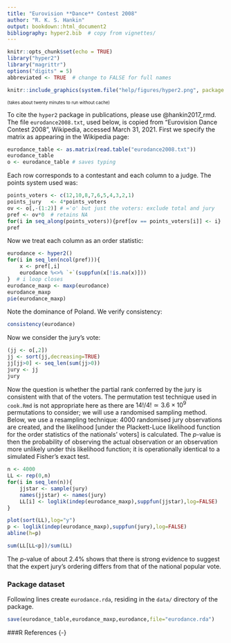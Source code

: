 ```yaml
---
title: "Eurovision **Dance** Contest 2008"
author: "R. K. S. Hankin"
output: bookdown::html_document2
bibliography: hyper2.bib  # copy from vignettes/
---
```



```r
knitr::opts_chunk$set(echo = TRUE)
library("hyper2")
library("magrittr")
options("digits" = 5)
abbreviated <- TRUE  # change to FALSE for full names
```

```r
knitr::include_graphics(system.file("help/figures/hyper2.png", package = "hyper2"))
```

<font size="1"> (takes about twenty minutes to run without cache)
</font>


To cite the `hyper2` package in publications, please use
@hankin2017_rmd.  The file `eurodance2008.txt`, used below, is copied
from "Eurovision Dance Contest 2008", Wikipedia, accessed March 31,
2021.  First we specify the matrix as appearing in the Wikipedia page:

```r
eurodance_table <- as.matrix(read.table("eurodance2008.txt"))
eurodance_table
o <- eurodance_table # saves typing
```

Each row corresponds to a contestant and each column to a judge.  The
points system used was:

```r
points_voters <- c(12,10,8,7,6,5,4,3,2,1)
points_jury   <- 4*points_voters
ov <- o[,-(1:2)] # ='o' but just the voters: exclude total and jury
pref <- ov*0  # retains NA
for(i in seq_along(points_voters)){pref[ov == points_voters[i]] <- i}
pref
```

Now we treat each column as an order statistic:

```r
eurodance <- hyper2()
for(i in seq_len(ncol(pref))){
	x <- pref[,i]
	eurodance %<>% `+`(suppfun(x[!is.na(x)]))
}  # i loop closes
eurodance_maxp <- maxp(eurodance)
eurodance_maxp
pie(eurodance_maxp)
```

Note the dominance of Poland.  We verify consistency:

```r
consistency(eurodance)
```



Now we consider the jury's vote:

```r
(jj <- o[,2])
jj <- sort(jj,decreasing=TRUE)
jj[jj>0] <- seq_len(sum(jj>0))
jury <- jj
jury
```

Now the question is whether the partial rank conferred by the jury is
consistent with that of the voters.  The permutation test technique
used in `cook.Rmd` is not appropriate here as there are $14!/4!\simeq
3.6\times 10^9$ permutations to consider; we will use a randomised
sampling method.  Below, we use a resampling technique: 4000
randomised jury observations are created, and the likelihood [under
the Plackett-Luce likelihood function for the order statistics of the
nationals' voters] is calculated.  The $p$-value is then the
probability of observing the actual observation or an observation more
unlikely under this likelihood function; it is operationally identical
to a simulated Fisher's exact test.

```r
n <- 4000
LL <- rep(0,n)
for(i in seq_len(n)){
	jjstar <- sample(jury)
	names(jjstar) <- names(jury)
	LL[i] <- loglik(indep(eurodance_maxp),suppfun(jjstar),log=FALSE)
}
```

```r
plot(sort(LL),log="y")
p <- loglik(indep(eurodance_maxp),suppfun(jury),log=FALSE)
abline(h=p)
```

```r
sum(LL[LL<p])/sum(LL)
```


The $p$-value of about 2.4\% shows that there is strong evidence to
suggest that the expert jury's ordering differs from that of the
national popular vote.

### Package dataset {-}

Following lines create `eurodance.rda`, residing in the `data/` directory of the package.

```r
save(eurodance_table,eurodance_maxp,eurodance,file="eurodance.rda")
```

###R References {-}
